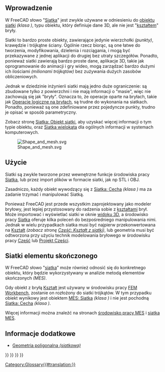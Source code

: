 <languages/>
{{TOCright}}

<span id="Introduction"></span>
==Wprowadzenie==

W FreeCAD słowo "[[Mesh/pl|Siatka]]" jest zwykle używane w odniesieniu do [[Mesh_MeshObject/pl|obiektu siatki]] ''(klasa {{incode|Mesh::MeshObject}})'', typu obiektu, który definiuje dane 3D, ale nie jest "[[Shape/pl|kształtem]]" bryły.

Siatki to bardzo proste obiekty, zawierające jedynie wierzchołki ''(punkty)'', krawędzie i trójkątne ściany. Ogólnie rzecz biorąc, są one łatwe do tworzenia, modyfikowania, dzielenia i rozciągania, i mogą być przekazywane z jednej aplikacji do drugiej bez utraty szczegółów. Ponadto, ponieważ siatki zawierają bardzo proste dane, aplikacje 3D, takie jak oprogramowanie do animacji i gry wideo, mogą zarządzać bardzo dużymi ich ilościami ''(milionami trójkątów)'' bez zużywania dużych zasobów obliczeniowych.

Jednak w dziedzinie inżynierii siatki mają jedno duże ograniczenie: są zbudowane tylko z powierzchni i nie mają informacji o "masie", więc nie zachowują się jak "bryły". Oznacza to, że operacje oparte na bryłach, takie jak [[Part_Boolean/pl|Operacje logiczne na bryłach]], są trudne do wykonania na siatkach. Ponadto, ponieważ są one zdefiniowane przez pojedyncze punkty, trudno je opisać w sposób parametryczny.

Zobacz stronę [[Mesh_MeshObject/pl|Siatka: Obiekt siatki]], aby uzyskać więcej informacji o tym typie obiektu, oraz [https://en.wikipedia.org/wiki/Polygon_mesh Siatka wielokąta] dla ogólnych informacji w systemach komputerowych.

[[File:Shape_and_mesh.svg]]

{{Caption|Po lewej: [[Shape/pl|Kształt]] parametryczny zdefiniowany przez właściwości. <br>Po prawej: [[Mesh/pl|Siatka]], zdefiniowana przez wierzchołki i powierzchnie trójkątne.}}

<span id="Usage"></span>
==Użycie==

Siatki są zwykle tworzone przez wewnętrzne funkcje środowiska pracy [[Mesh_Workbench/pl|Siatka]], lub przez import plików w formacie siatki, jak np STL i OBJ.

Zasadniczo, każdy obiekt wywodzący się z [[Mesh_Feature/pl|Siatka: Cecha]] ''(klasa {{incode|Mesh::Feature}})'' ma za zadanie trzymać i manipulować Siatką.

Ponieważ FreeCAD jest przede wszystkim zaprojektowany jako modeler bryłowy, jest lepiej przystosowany do radzenia sobie z [[Shape/pl|kształtami]] brył. Może importować i wyświetlać siatki w oknie [[3D_view/pl|widoku 3D]], a środowisko pracy [[Mesh_Workbench/pl|Siatka]] oferuje kilka poleceń do bezpośredniego manipulowania nimi. Jednak w wielu przypadkach siatka musi być najpierw przekonwertowana na [[Shape/pl|Kształt]] ''(zobacz stronę [[Part_ShapeFromMesh/pl|Część: Kształt z siatki]])'', lub geometria musi być odtworzona przy użyciu technik modelowania bryłowego w środowisku pracy [[Part_Workbench/pl|Część]] lub [[PartDesign_Workbench/pl|Projekt Części]].

<span id="Finite_element_meshes"></span>
==Siatki elementu skończonego==

W FreeCAD słowo "[[Mesh/pl|siatka]]" może również odnosić się do konkretnego obiektu, który będzie wykorzystywany w analizie metodą elementów skończonych ''(MES)''.

Gdy obiekt z bryłą [[Shape/pl|Kształt]] jest używany w środowisku pracy [[FEM_Workbench/pl|FEM Workbench]], zostanie on rozłożony do siatki trójkątów. W tym przypadku obiekt wynikowy jest obiektem [[FEM_Mesh/pl|MES: Siatka]] ''(klasa {{incode|Fem::FemMeshObject}})'' i nie jest pochodną [[Mesh_Feature/pl|Siatka: Cecha]] ''(klasa {{incode|Mesh::Feature}})''.

Więcej informacji można znaleźć na stronach [[FEM_Workbench/pl|środowisko pracy MES]] i [[FEM_Mesh/pl|siatka MES]].

<span id="More_information"></span>
==Informacje dodatkowe==

<div class="mw-translate-fuzzy">
* [https://forum.freecadweb.org/viewtopic.php?f=8&t=47493 Geometria poligonalna ''(siatkowa)'']
</div>


{{Mesh Tools navi{{#translation:}}}}
{{FEM Tools navi{{#translation:}}}}
{{Document objects navi{{#translation:}}}}
{{Userdocnavi{{#translation:}}}}
[[Category:Glossary{{#translation:}}]]